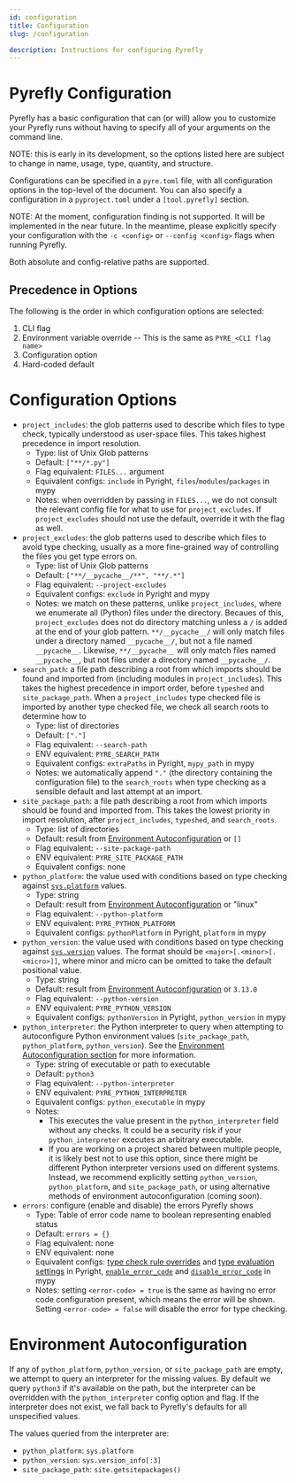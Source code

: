 ```yaml
---
id: configuration
title: Configuration
slug: /configuration

description: Instructions for configuring Pyrefly
---
```


# Pyrefly Configuration

Pyrefly has a basic configuration that can (or will) allow you to customize your
Pyrefly runs without having to specify all of your arguments on the command
line.

NOTE: this is early in its development, so the options listed here are subject
to change in name, usage, type, quantity, and structure.

Configurations can be specified in a `pyre.toml` file, with all configuration
options in the top-level of the document. You can also specify a configuration
in a `pyproject.toml` under a `[tool.pyrefly]` section.

NOTE: At the moment, configuration finding is not supported. It will be
implemented in the near future. In the meantime, please explicitly specify your
configuration with the `-c <config>` or `--config <config>` flags when running
Pyrefly.

Both absolute and config-relative paths are supported.

## Precedence in Options

The following is the order in which configuration options are selected:

1. CLI flag
2. Environment variable override -- This is the same as `PYRE_<CLI flag name>`
3. Configuration option
4. Hard-coded default

# Configuration Options

- `project_includes`: the glob patterns used to describe which files to type
  check, typically understood as user-space files. This takes highest precedence
  in import resolution.
  - Type: list of Unix Glob patterns
  - Default: `["**/*.py"]`
  - Flag equivalent: `FILES...` argument
  - Equivalent configs: `include` in Pyright, `files`/`modules`/`packages` in
    mypy
  - Notes: when overridden by passing in `FILES...`, we do not consult the
    relevant config file for what to use for `project_excludes`. If
    `project_excludes` should not use the default, override it with the flag as
    well.
- `project_excludes`: the glob patterns used to describe which files to avoid
  type checking, usually as a more fine-grained way of controlling the files you
  get type errors on.
  - Type: list of Unix Glob patterns
  - Default: `["**/__pycache__/**", "**/.*"]`
  - Flag equivalent: `--project-excludes`
  - Equivalent configs: `exclude` in Pyright and mypy
  - Notes: we match on these patterns, unlike `project_includes`, where we
    enumerate all (Python) files under the directory. Becaues of this,
    `project_excludes` does not do directory matching unless a `/` is added at
    the end of your glob pattern. `**/__pycache__/` will only match files under
    a directory named `__pycache__/`, but not a file named `__pycache__`.
    Likewise, `**/__pycache__` will only match files named `__pycache__`, but
    not files under a directory named `__pycache__/`.
- `search_path`: a file path describing a root from which imports should be
  found and imported from (including modules in `project_includes`). This takes
  the highest precedence in import order, before `typeshed` and
  `site_package_path`. When a `project_includes` type checked file is imported
  by another type checked file, we check all search roots to determine how to
  - Type: list of directories
  - Default: `["."]`
  - Flag equivalent: `--search-path`
  - ENV equivalent: `PYRE_SEARCH_PATH`
  - Equivalent configs: `extraPaths` in Pyright, `mypy_path` in mypy
  - Notes: we automatically append `"."` (the directory containing the
    configuration file) to the `search_roots` when type checking as a sensible
    default and last attempt at an import.
- `site_package_path`: a file path describing a root from which imports should
  be found and imported from. This takes the lowest priority in import
  resolution, after `project_includes`, `typeshed`, and `search_roots`.
  - Type: list of directories
  - Default: result from [Environment Autoconfiguration](#environment-autoconfiguration) or `[]`
  - Flag equivalent: `--site-package-path`
  - ENV equivalent: `PYRE_SITE_PACKAGE_PATH`
  - Equivalent configs: none
- `python_platform`: the value used with conditions based on type checking
  against
  [`sys.platform`](https://docs.python.org/3/library/sys.html#sys.platform)
  values.
  - Type: string
  - Default: result from [Environment Autoconfiguration](#environment-autoconfiguration) or "linux"
  - Flag equivalent: `--python-platform`
  - ENV equivalent: `PYRE_PYTHON_PLATFORM`
  - Equivalent configs: `pythonPlatform` in Pyright, `platform` in mypy
- `python_version`: the value used with conditions based on type checking
  against
  [`sys.version`](https://docs.python.org/3/library/sys.html#sys.version)
  values. The format should be `<major>[.<minor>[.<micro>]]`, where minor and
  micro can be omitted to take the default positional value.
  - Type: string
  - Default: result from [Environment Autoconfiguration](#environment-autoconfiguration) or `3.13.0`
  - Flag equivalent: `--python-version`
  - ENV equivalent: `PYRE_PYTHON_VERSION`
  - Equivalent configs: `pythonVersion` in Pyright, `python_version` in mypy
- `python_interpreter`: the Python interpreter to query when attempting to autoconfigure
  Python environment values (`site_package_path`, `python_platform`, `python_version`).
  See the [Environment Autoconfiguration section](#environment-autoconfiguration) for more information.
  - Type: string of executable or path to executable
  - Default: `python3`
  - Flag equivalent: `--python-interpreter`
  - ENV equivalent: `PYRE_PYTHON_INTERPRETER`
  - Equivalent configs: `python_executable` in mypy
  - Notes:
    - This executes the value present in the `python_interpreter` field without any checks. It could
    be a security risk if your `python_interpreter` executes an arbitrary executable.
    - If you are working on a project shared between multiple people, it is likely best not to use this
      option, since there might be different Python interpreter versions used on different systems. Instead,
      we recommend explicitly setting `python_version`, `python_platform`, and `site_package_path`, or using
      alternative methods of environment autoconfiguration (coming soon).
- `errors`: configure (enable and disable) the errors Pyrefly shows
  - Type: Table of error code name to boolean representing enabled status
  - Default: `errors = {}`
  - Flag equivalent: none
  - ENV equivalent: none
  - Equivalent configs:
    [type check rule overrides](https://microsoft.github.io/pyright/#/configuration?id=type-check-rule-overrides)
    and [type evaluation settings](https://microsoft.github.io/pyright/#/configuration?id=type-evaluation-settings)
    in Pyright,
    [`enable_error_code`](https://mypy.readthedocs.io/en/stable/config_file.html#confval-enable_error_code) and
    [`disable_error_code`](https://mypy.readthedocs.io/en/stable/config_file.html#confval-disable_error_code)
    in mypy
  - Notes: setting `<error-code> = true` is the same as having no error code configuration present, which means
    the error will be shown. Setting `<error-code> = false` will disable the error for type checking.

# Environment Autoconfiguration

If any of `python_platform`, `python_version`, or `site_package_path` are empty, we attempt to query an interpreter
for the missing values. By default we query `python3` if it's available on the path, but the interpreter can be
overridden with the `python_interpreter` config option and flag. If the interpreter does not exist, we fall back to
Pyrefly's defaults for all unspecified values.

The values queried from the interpreter are:
* `python_platform`: `sys.platform`
* `python_version`: `sys.version_info[:3]`
* `site_package_path`: `site.getsitepackages()`
